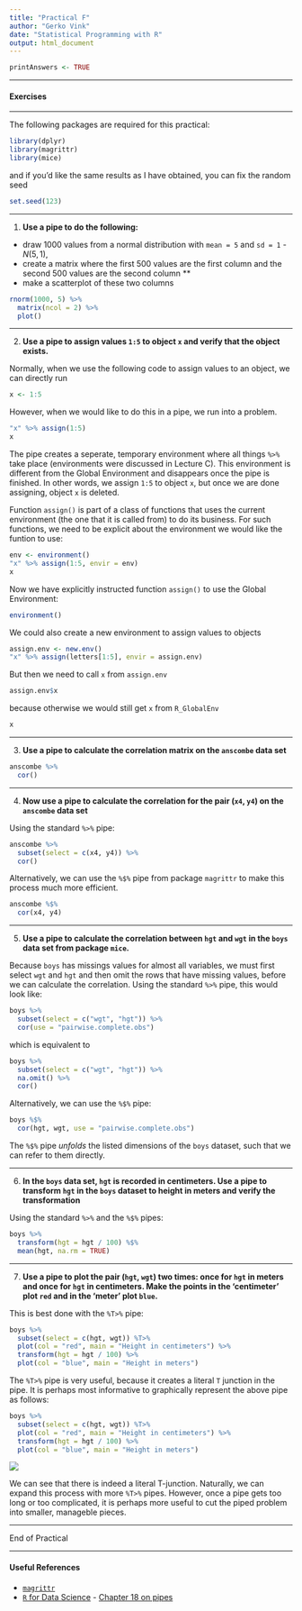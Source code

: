 ```yaml
---
title: "Practical F"
author: "Gerko Vink"
date: "Statistical Programming with R"
output: html_document
---
```



```r
printAnswers <- TRUE
```


---

#### Exercises

---

The following packages are required for this practical:
```r
library(dplyr)
library(magrittr)
library(mice)
```
and if you'd like the same results as I have obtained, you can fix the random seed
```r
set.seed(123)
```

---

1. **Use a pipe to do the following:**

- draw 1000 values from a normal distribution with `mean = 5` and `sd = 1` - $N(5, 1)$, 
- create a matrix where the first 500 values are the first column and the second 500 values are the second column **
- make a scatterplot of these two columns
```r
rnorm(1000, 5) %>%
  matrix(ncol = 2) %>%
  plot()
```

---

2. **Use a pipe to assign values `1:5` to object `x` and verify that the object exists.**

Normally, when we use the following code to assign values to an object, we can directly run
```r
x <- 1:5
```

However, when we would like to do this in a pipe, we run into a problem. 
```r
"x" %>% assign(1:5)
x
```

The pipe creates a seperate, temporary environment where all things `%>%` take place (environments were discussed in Lecture C). This environment is different from the Global Environment and disappears once the pipe is finished. In other words, we assign `1:5` to object `x`, but once we are done assigning, object `x` is deleted. 

Function `assign()` is part of a class of functions that uses the current environment (the one that it is called from) to do its business. For such functions, we need to be explicit about the environment we would like the funtion to use:
```r
env <- environment()
"x" %>% assign(1:5, envir = env)
x
```
Now we have explicitly instructed function `assign()` to use the Global Environment:
```r
environment()
```

We could also create a new environment to assign values to objects
```r
assign.env <- new.env() 
"x" %>% assign(letters[1:5], envir = assign.env)
```
But then we need to call `x` from `assign.env`
```r
assign.env$x
```
because otherwise we would still get `x` from `R_GlobalEnv`
```r
x
```

---

3. **Use a pipe to calculate the correlation matrix on the `anscombe` data set**

```r
anscombe %>%
  cor()
```

---

4. **Now use a pipe to calculate the correlation for the pair (`x4`, `y4`) on the `anscombe` data set**

Using the standard `%>%` pipe:
```r
anscombe %>%
  subset(select = c(x4, y4)) %>%
  cor()
```
Alternatively, we can use the `%$%` pipe from package `magrittr` to make this process much more efficient.
```r
anscombe %$%
  cor(x4, y4)
```

---

5. **Use a pipe to calculate the correlation between `hgt` and `wgt` in the `boys` data set from package `mice`.**

Because `boys` has missings values for almost all variables, we must first select `wgt` and `hgt` and then omit the rows that have missing values, before we can calculate the correlation. Using the standard `%>%` pipe, this would look like:
```r
boys %>%
  subset(select = c("wgt", "hgt")) %>%
  cor(use = "pairwise.complete.obs")
```
which is equivalent to 
```r
boys %>%
  subset(select = c("wgt", "hgt")) %>%
  na.omit() %>%
  cor()
```

Alternatively, we can use the `%$%` pipe:
```r
boys %$% 
  cor(hgt, wgt, use = "pairwise.complete.obs")
```
The `%$%` pipe *unfolds* the listed dimensions of the `boys` dataset, such that we can refer to them directly. 

---

6. **In the `boys` data set, `hgt` is recorded in centimeters. Use a pipe to transform `hgt` in the `boys` dataset to height in meters and verify the transformation**

Using the standard `%>%` and the `%$%` pipes:
```r
boys %>%
  transform(hgt = hgt / 100) %$%
  mean(hgt, na.rm = TRUE)
```

---

7. **Use a pipe to plot the pair (`hgt`, `wgt`) two times: once for `hgt` in meters and once for `hgt` in centimeters. Make the points in the 'centimeter' plot `red` and in the 'meter' plot `blue`. **

This is best done with the `%T>%` pipe:
```r
boys %>%
  subset(select = c(hgt, wgt)) %T>%
  plot(col = "red", main = "Height in centimeters") %>%
  transform(hgt = hgt / 100) %>%
  plot(col = "blue", main = "Height in meters")
```

The `%T>%` pipe is very useful, because it creates a literal `T` junction in the pipe. It is perhaps most informative to graphically represent the above pipe as follows:
```r
boys %>%
  subset(select = c(hgt, wgt)) %T>%
  plot(col = "red", main = "Height in centimeters") %>%
  transform(hgt = hgt / 100) %>%
  plot(col = "blue", main = "Height in meters")
```
![](flow_t_pipe.png)

We can see that there is indeed a literal T-junction. Naturally, we can expand this process with more `%T>%` pipes. However, once a pipe gets too long or too complicated, it is perhaps more useful to cut the piped problem into smaller, manageble pieces. 


---

End of Practical
 
---

#### Useful References

- [`magrittr`](https://magrittr.tidyverse.org)
- [`R` for Data Science](http://r4ds.had.co.nz) - [Chapter 18 on pipes](http://r4ds.had.co.nz/pipes.html)